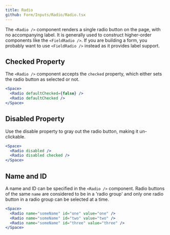 ```yaml
---
title: Radio
github: Form/Inputs/Radio/Radio.tsx
---
```


The `<Radio />` component renders a single radio button on the page, with no accompanying label. It is generally used to construct higher-order components like the `<FieldRadio />`. If you are building a form, you probably want to use `<FieldRadio />` instead as it provides label support.

## Checked Property

The `<Radio />` component accepts the `checked` property, which either sets the radio button as selected or not.

```jsx
<Space>
  <Radio defaultChecked={false} />
  <Radio defaultChecked />
</Space>
```

## Disabled Property

Use the disable property to gray out the radio button, making it un-clickable.

```jsx
<Space>
  <Radio disabled />
  <Radio disabled checked />
</Space>
```

## Name and ID

A name and ID can be specified in the `<Radio />` component. Radio buttons of the same `name` are considered to be in a 'radio group' and only one radio button in a radio group can be selected at a time.

```jsx
<Space>
  <Radio name="someName" id="one" value="one" />
  <Radio name="someName" id="two" value="two" />
  <Radio name="someName" id="three" value="three" />
</Space>
```
